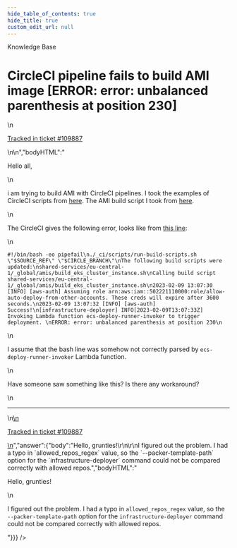 ```yaml
---
hide_table_of_contents: true
hide_title: true
custom_edit_url: null
---
```



<head>
  <link rel="canonical" href="https://github.com/gruntwork-io/knowledge-base/discussions/664" />
</head>

<CenterLayout>
<span className="searchCategory">Knowledge Base</span>
<h1>CircleCI pipeline fails to build AMI image [ERROR: error: unbalanced parenthesis at position 230]</h1>
<GitHub discussion={{"id":"D_kwDOF8slf84ASdwf","number":664,"author":{"login":"nadiia-caspar"},"title":"CircleCI pipeline fails to build AMI image [ERROR: error: unbalanced parenthesis at position 230]","body":"\nHello all,\r\n\r\ni am trying to build AMI with CircleCI pipelines. I took the examples of CircleCI scripts from [here](https://github.com/gruntwork-io/terraform-aws-service-catalog/tree/master/examples/for-production/infrastructure-live/_ci/scripts). The AMI build script I took from [here](https://github.com/gruntwork-io/terraform-aws-service-catalog/tree/master/examples/for-production/infrastructure-live/shared/us-west-2/_regional/amis). \r\n\r\nThe CircleCI gives the following error, looks like from [this line](https://github.com/gruntwork-io/terraform-aws-service-catalog/blob/master/examples/for-production/infrastructure-live/shared/us-west-2/_regional/amis/build_eks_cluster_instance.sh#L105):\r\n```\r\n#!/bin/bash -eo pipefail\r\n./_ci/scripts/run-build-scripts.sh \"$SOURCE_REF\" \"$CIRCLE_BRANCH\"\r\nThe following build scripts were updated:\r\nshared-services/eu-central-1/_global/amis/build_eks_cluster_instance.sh\r\nCalling build script shared-services/eu-central-1/_global/amis/build_eks_cluster_instance.sh\r\n2023-02-09 13:07:30 [INFO] [aws-auth] Assuming role arn:aws:iam::502221110000:role/allow-auto-deploy-from-other-accounts. These creds will expire after 3600 seconds.\r\n2023-02-09 13:07:32 [INFO] [aws-auth] Success!\r\n[infrastructure-deployer] INFO[2023-02-09T13:07:33Z] Invoking Lambda function ecs-deploy-runner-invoker to trigger deployment. \r\nERROR: error: unbalanced parenthesis at position 230\r\n```\r\n\r\nI assume that the bash line was somehow not correctly parsed by `ecs-deploy-runner-invoker` Lambda function. \r\n\r\nHave someone saw something like this? Is there any workaround?\n\n---\n\n<ins datetime=\"2023-02-09T13:20:02Z\">\n  <p><a href=\"https://support.gruntwork.io/hc/requests/109887\">Tracked in ticket #109887</a></p>\n</ins>\n","bodyHTML":"<p dir=\"auto\">Hello all,</p>\n<p dir=\"auto\">i am trying to build AMI with CircleCI pipelines. I took the examples of CircleCI scripts from <a href=\"https://github.com/gruntwork-io/terraform-aws-service-catalog/tree/master/examples/for-production/infrastructure-live/_ci/scripts\">here</a>. The AMI build script I took from <a href=\"https://github.com/gruntwork-io/terraform-aws-service-catalog/tree/master/examples/for-production/infrastructure-live/shared/us-west-2/_regional/amis\">here</a>.</p>\n<p dir=\"auto\">The CircleCI gives the following error, looks like from <a href=\"https://github.com/gruntwork-io/terraform-aws-service-catalog/blob/master/examples/for-production/infrastructure-live/shared/us-west-2/_regional/amis/build_eks_cluster_instance.sh#L105\">this line</a>:</p>\n<div class=\"snippet-clipboard-content notranslate position-relative overflow-auto\" data-snippet-clipboard-copy-content=\"#!/bin/bash -eo pipefail\n./_ci/scripts/run-build-scripts.sh &quot;$SOURCE_REF&quot; &quot;$CIRCLE_BRANCH&quot;\nThe following build scripts were updated:\nshared-services/eu-central-1/_global/amis/build_eks_cluster_instance.sh\nCalling build script shared-services/eu-central-1/_global/amis/build_eks_cluster_instance.sh\n2023-02-09 13:07:30 [INFO] [aws-auth] Assuming role arn:aws:iam::502221110000:role/allow-auto-deploy-from-other-accounts. These creds will expire after 3600 seconds.\n2023-02-09 13:07:32 [INFO] [aws-auth] Success!\n[infrastructure-deployer] INFO[2023-02-09T13:07:33Z] Invoking Lambda function ecs-deploy-runner-invoker to trigger deployment. \nERROR: error: unbalanced parenthesis at position 230\"><pre class=\"notranslate\"><code class=\"notranslate\">#!/bin/bash -eo pipefail\n./_ci/scripts/run-build-scripts.sh \"$SOURCE_REF\" \"$CIRCLE_BRANCH\"\nThe following build scripts were updated:\nshared-services/eu-central-1/_global/amis/build_eks_cluster_instance.sh\nCalling build script shared-services/eu-central-1/_global/amis/build_eks_cluster_instance.sh\n2023-02-09 13:07:30 [INFO] [aws-auth] Assuming role arn:aws:iam::502221110000:role/allow-auto-deploy-from-other-accounts. These creds will expire after 3600 seconds.\n2023-02-09 13:07:32 [INFO] [aws-auth] Success!\n[infrastructure-deployer] INFO[2023-02-09T13:07:33Z] Invoking Lambda function ecs-deploy-runner-invoker to trigger deployment. \nERROR: error: unbalanced parenthesis at position 230\n</code></pre></div>\n<p dir=\"auto\">I assume that the bash line was somehow not correctly parsed by <code class=\"notranslate\">ecs-deploy-runner-invoker</code> Lambda function.</p>\n<p dir=\"auto\">Have someone saw something like this? Is there any workaround?</p>\n<hr>\n<ins datetime=\"2023-02-09T13:20:02Z\">\n  <p dir=\"auto\"><a href=\"https://support.gruntwork.io/hc/requests/109887\" rel=\"nofollow\">Tracked in ticket #109887</a></p>\n</ins>","answer":{"body":"Hello, grunties!\r\n\r\nI figured out the problem. I had a typo in `allowed_repos_regex` value, so the `--packer-template-path` option for the `infrastructure-deployer` command could not be compared correctly with allowed repos.","bodyHTML":"<p dir=\"auto\">Hello, grunties!</p>\n<p dir=\"auto\">I figured out the problem. I had a typo in <code class=\"notranslate\">allowed_repos_regex</code> value, so the <code class=\"notranslate\">--packer-template-path</code> option for the <code class=\"notranslate\">infrastructure-deployer</code> command could not be compared correctly with allowed repos.</p>"}}} />

</CenterLayout>
  

<!-- ##DOCS-SOURCER-START
{
  "sourcePlugin": "github-discussions",
  "hash": "34c4859993f87e162b252bc29c23734f"
}
##DOCS-SOURCER-END -->
